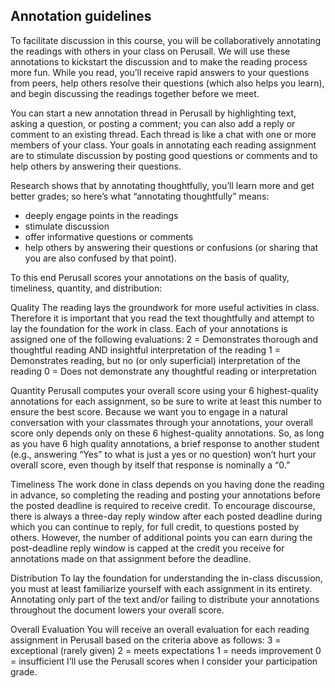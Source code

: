 ## Annotation guidelines

To facilitate discussion in this course, you will be collaboratively annotating the readings with others in your class on Perusall. We will use these annotations to kickstart the discussion and to make the reading process more fun. While you read, you’ll receive rapid answers to your questions from peers, help others resolve their questions (which also helps you learn), and begin discussing the readings together before we meet.

You can start a new annotation thread in Perusall by highlighting text, asking a question, or posting a comment; you can also add a reply or comment to an existing thread. Each thread is like a chat with one or more members of your class. Your goals in annotating each reading assignment are to stimulate discussion by posting good questions or comments and to help others by answering their questions.

Research shows that by annotating thoughtfully, you’ll learn more and get better grades; so here’s what “annotating thoughtfully” means: 

- deeply engage points in the readings
- stimulate discussion
- offer informative questions or comments
- help others by answering their questions or confusions (or sharing that you are also confused by that point). 

To this end Perusall scores your annotations on the basis of quality, timeliness, quantity, and distribution:

Quality
The reading lays the groundwork for more useful activities in class. Therefore it is important that you read the text thoughtfully and attempt to lay the foundation for the work in class. Each of your annotations is assigned one of the following evaluations:
2 = Demonstrates thorough and thoughtful reading AND insightful interpretation of the reading
1 = Demonstrates reading, but no (or only superficial) interpretation of the reading
0 = Does not demonstrate any thoughtful reading or interpretation

Quantity
Perusall computes your overall score using your 6 highest-quality annotations for each assignment, so be sure to write at least this number to ensure the best score. Because we want you to engage in a natural conversation with your classmates through your annotations, your overall score only depends only on these 6 highest-quality annotations. So, as long as you have 6 high quality annotations, a brief response to another student (e.g., answering “Yes” to what is just a yes or no question) won’t hurt your overall score, even though by itself that response is nominally a “0.”

Timeliness
The work done in class depends on you having done the reading in advance, so completing the reading and posting your annotations before the posted deadline is required to receive credit. To encourage discourse, there is always a three-day reply window after each posted deadline during which you can continue to reply, for full credit, to questions posted by others. However, the number of additional points you can earn during the post-deadline reply window is capped at the credit you receive for annotations made on that assignment before the deadline.

Distribution
To lay the foundation for understanding the in-class discussion, you must at least familiarize yourself with each assignment in its entirety. Annotating only part of the text and/or failing to distribute your annotations throughout the document lowers your overall score.

Overall Evaluation
You will receive an overall evaluation for each reading assignment in Perusall based on the criteria above as follows:
3 = exceptional (rarely given)
2 = meets expectations
1 = needs improvement
0 = insufficient
I'll use the Perusall scores when I consider your participation grade.